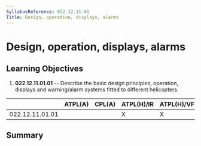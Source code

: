 ```yaml
---
SyllabusReference: 022.12.11.01
Title: Design, operation, displays, alarms
---
```


# Design, operation, displays, alarms

## Learning Objectives

1.  **022.12.11.01.01** -- Describe the basic design principles, operation,
    displays and warning/alarm systems fitted to different helicopters.

|                 | ATPL(A) | CPL(A) | ATPL(H)/IR | ATPL(H)/VFR | CPL(H) | IR  | CBIR(A) |
| --------------- | ------- | ------ | ---------- | ----------- | ------ | --- | ------- |
| 022.12.11.01.01 |         |        | X          | X           | X      |     |         |

## Summary
